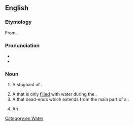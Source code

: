 ==English==

===Etymology===
From {{bor|en|wrh|bilabang}}.

===Pronunciation===
* {{IPA|/ˈbɪləbɒŋ/|lang=en}}
* {{audio|EN-AU ck1 billabong.ogg|Audio (AU)|lang=en}}
<!-- no rhymes due to stress -->

===Noun===
{{en-noun}}

# {{lb|en|Australia}} A stagnant {{l|en|pool}} of {{l|en|water}}.
# A {{l|en|streambed}} that is only [[filled]] with water during the {{l|en|rainy season}}.
# A {{l|en|channel}} that dead-ends which extends from the main part of a {{l|en|river}}.
# {{lb|en|Australia|rare}} An {{l|en|oxbow lake}}.

[[Category:en:Water]]